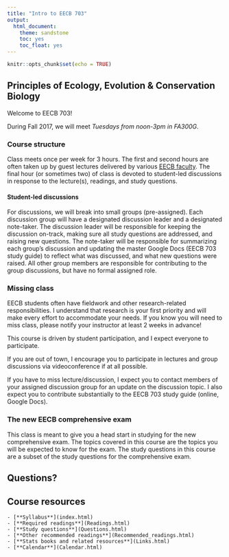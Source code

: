 ```yaml
---
title: "Intro to EECB 703"
output: 
  html_document: 
    theme: sandstone
    toc: yes
    toc_float: yes
---
```


```r
knitr::opts_chunk$set(echo = TRUE)
```

## Principles of Ecology, Evolution & Conservation Biology

Welcome to EECB 703!

During Fall 2017, we will meet *Tuesdays from noon-3pm in FA300G*.

### Course structure

Class meets once per week for 3 hours. The first and second hours are often taken up by guest lectures delivered by various [EECB faculty](https://www.unr.edu/eecb/people/). The final hour (or sometimes two) of class is devoted to student-led discussions in response to the lecture(s), readings, and study questions.

#### Student-led discussions
For discussions, we will break into small groups (pre-assigned). Each discussion group will have a designated discussion leader and a designated note-taker. The discussion leader will be responsible for keeping the discussion on-track, making sure all study questions are addressed, and raising new questions. The note-taker will be responsible for summarizing each group's discussion and updating the master Google Docs (EECB 703 study guide) to reflect what was discussed, and what new questions were raised. All other group members are responsible for contributing to the group discussions, but have no formal assigned role. 

### Missing class
EECB students often have fieldwork and other research-related responsibilities. I understand that research is your first priority and will make every effort to accommodate your needs. If you know you will need to miss class, please notify your instructor at least 2 weeks in advance!

This course is driven by student participation, and I expect everyone to participate. 

If you are out of town, I encourage you to participate in lectures and group discussions via videoconference if at all possible.  

If you have to miss lecture/discussion, I expect you to contact members of your assigned discussion group for an update on the discussion topic. I also expect you to contribute substantially to the EECB 703 study guide (online, Google Docs). 

### The new EECB comprehensive exam
This class is meant to give you a head start in studying for the new comprehensive exam. The topics covered in this course are the topics you will be expected to know for the exam. The study questions in this course are a subset of the study questions for the comprehensive exam. 

## Questions?


## Course resources

    - [**Syllabus**](index.html)
    - [**Required readings**](Readings.html)
    - [**Study questions**](Questions.html)
    - [**Other recommended readings**](Recommended_readings.html)
    - [**Stats books and related resources**](Links.html)
    - [**Calendar**](Calendar.html)





